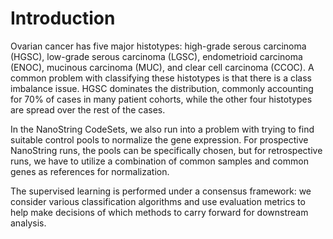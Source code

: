 # Introduction

Ovarian cancer has five major histotypes: high-grade serous carcinoma (HGSC), low-grade serous carcinoma (LGSC), endometrioid carcinoma (ENOC), mucinous carcinoma (MUC), and clear cell carcinoma (CCOC). A common problem with classifying these histotypes is that there is a class imbalance issue. HGSC dominates the distribution, commonly accounting for 70% of cases in many patient cohorts, while the other four histotypes are spread over the rest of the cases.

In the NanoString CodeSets, we also run into a problem with trying to find suitable control pools to normalize the gene expression. For prospective NanoString runs, the pools can be specifically chosen, but for retrospective runs, we have to utilize a combination of common samples and common genes as references for normalization.

The supervised learning is performed under a consensus framework: we consider various classification algorithms and use evaluation metrics to help make decisions of which methods to carry forward for downstream analysis.
